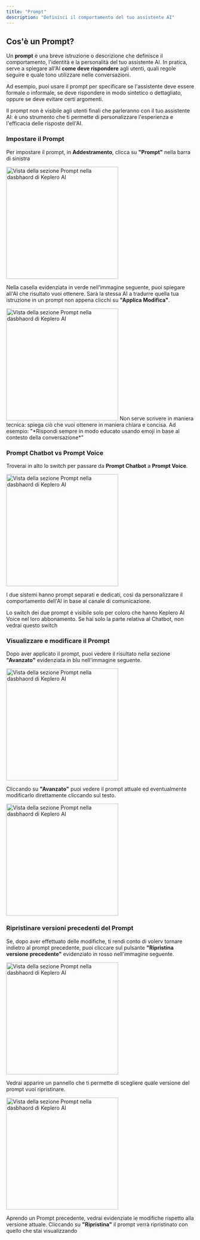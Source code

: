 ```yaml
---
title: "Prompt"
description: "Definisci il comportamento del tuo assistente AI"
---
```


## Cos'è un Prompt?

Un **prompt** è una breve istruzione o descrizione che definisce il comportamento, l'identità e la personalità del tuo assistente AI. In pratica, serve a spiegare all'AI **come deve rispondere** agli utenti, quali regole seguire e quale tono utilizzare nelle conversazioni.

Ad esempio, puoi usare il prompt per specificare se l'assistente deve essere formale o informale, se deve rispondere in modo sintetico o dettagliato, oppure se deve evitare certi argomenti.

<Note>
Il prompt non è visibile agli utenti finali che parleranno con il tuo assistente AI: è uno strumento che ti permette di personalizzare l'esperienza e l'efficacia delle risposte dell'AI.
</Note>

### Impostare il Prompt

Per impostare il prompt, in **Addestramento**, clicca su **"Prompt"** nella barra di sinistra

<Frame>
  <img
    src="/images/dashboard/addestramento/prompt/prompt-1.png"
    alt="Vista della sezione Prompt nella dasbhaord di Keplero AI"
    noZoom
    height="300"
    className="rounded-lg"
  />
</Frame>

Nella casella evidenziata in verde nell'immagine seguente, puoi spiegare all'AI che risultato vuoi ottenere. Sarà la stessa AI a tradurre quella tua istruzione in un prompt non appena clicchi su **"Applica Modifica"**.

<Frame>
  <img
    src="/images/dashboard/addestramento/prompt/prompt-2.png"
    alt="Vista della sezione Prompt nella dasbhaord di Keplero AI"
    noZoom
    height="300"
    className="rounded-lg"
  />
</Frame>

<Tip>
  Non serve scrivere in maniera tecnica: spiega ciò che vuoi ottenere in maniera chiara e concisa.
  Ad esempio: "*Rispondi sempre in modo educato usando emoji in base al contesto della conversazione*"
</Tip>

### Prompt Chatbot vs Prompt Voice

Troverai in alto lo switch per passare da **Prompt Chatbot** a **Prompt Voice**.

<Frame>
  <img
    src="/images/dashboard/addestramento/prompt/prompt-0.png"
    alt="Vista della sezione Prompt nella dasbhaord di Keplero AI"
    noZoom
    height="300"
    className="rounded-lg"
  />
</Frame>

<Tip>I due sistemi hanno prompt separati e dedicati, così da personalizzare il comportamento dell'AI in base al canale di comunicazione.</Tip>

<Warning>Lo switch dei due prompt è visibile solo per coloro che hanno Keplero AI Voice nel loro abbonamento. Se hai solo la parte relativa al Chatbot, non vedrai questo switch</Warning>

### Visualizzare e modificare il Prompt

Dopo aver applicato il prompt, puoi vedere il risultato nella sezione **"Avanzato"** evidenziata in blu nell'immagine seguente.

<Frame>
  <img
    src="/images/dashboard/addestramento/prompt/prompt-3.png"
    alt="Vista della sezione Prompt nella dasbhaord di Keplero AI"
    noZoom
    height="300"
    className="rounded-lg"
  />
</Frame>

Cliccando su **"Avanzato"** puoi vedere il prompt attuale ed eventualmente modificarlo direttamente cliccando sul testo.

<Frame>
  <img
    src="/images/dashboard/addestramento/prompt/prompt-4.png"
    alt="Vista della sezione Prompt nella dasbhaord di Keplero AI"
    noZoom
    height="300"
    className="rounded-lg"
  />
</Frame>

### Ripristinare versioni precedenti del Prompt

Se, dopo aver effettuato delle modifiche, ti rendi conto di volerv tornare indietro al prompt precedente, puoi cliccare sul pulsante **"Ripristina versione precedente"** evidenziato in rosso nell'immagine seguente.

<Frame>
  <img
    src="/images/dashboard/addestramento/prompt/prompt-5.png"
    alt="Vista della sezione Prompt nella dasbhaord di Keplero AI"
    noZoom
    height="300"
    className="rounded-lg"
  />
</Frame>

Vedrai apparire un pannello che ti permette di scegliere quale versione del prompt vuoi ripristinare.

<Frame>
  <img
    src="/images/dashboard/addestramento/prompt/prompt-6.png"
    alt="Vista della sezione Prompt nella dasbhaord di Keplero AI"
    noZoom
    height="300"
    className="rounded-lg"
  />
</Frame>

<Note>Aprendo un Prompt precedente, vedrai evidenziate le modifiche rispetto alla versione attuale. Cliccando su **"Ripristina"** il prompt verrà ripristinato con quello che stai visualizzando</Note>